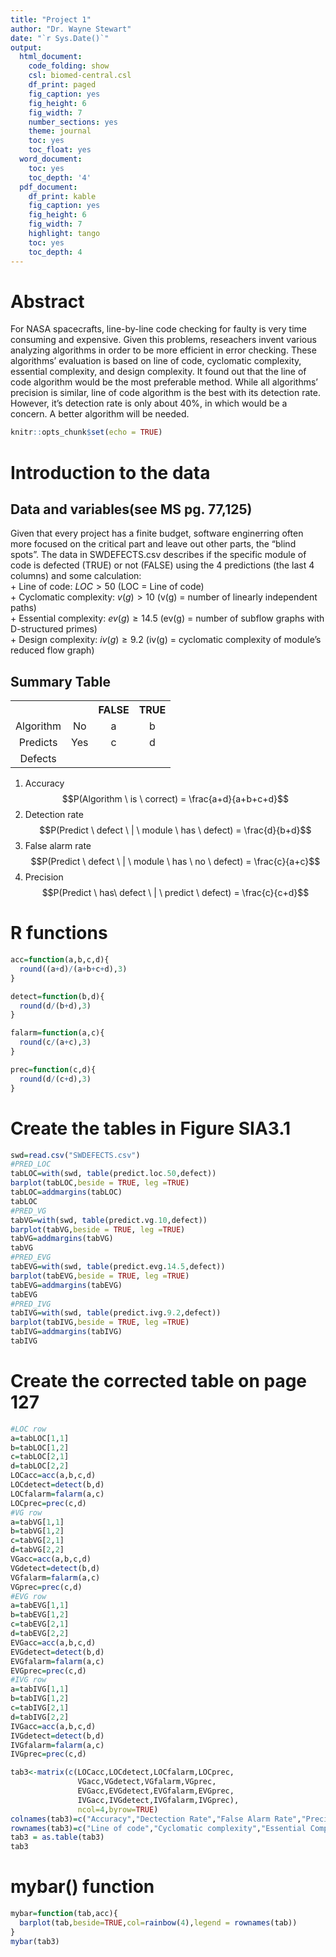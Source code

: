 ```yaml
---
title: "Project 1"
author: "Dr. Wayne Stewart"
date: "`r Sys.Date()`"
output:
  html_document:
    code_folding: show
    csl: biomed-central.csl
    df_print: paged
    fig_caption: yes
    fig_height: 6
    fig_width: 7
    number_sections: yes
    theme: journal
    toc: yes
    toc_float: yes
  word_document:
    toc: yes
    toc_depth: '4'
  pdf_document:
    df_print: kable
    fig_caption: yes
    fig_height: 6
    fig_width: 7
    highlight: tango
    toc: yes
    toc_depth: 4
---
```

 
# Abstract

For NASA spacecrafts, line-by-line code checking for faulty is very time consuming and expensive. Given this problems, reseachers invent various analyzing algorithms in order to be more efficient in error checking. These algorithms' evaluation is based on line of code, cyclomatic complexity, essential complexity, and design complexity. It found out that the line of code algorithm would be the most preferable method. While all algorithms' precision is similar, line of code algorithm is the best with its detection rate. However, it's detection rate is only about 40%, in which would be a concern. A better algorithm will be needed.


```r
knitr::opts_chunk$set(echo = TRUE)
```

# Introduction to the data

## Data and variables(see MS pg. 77,125)   
Given that every project has a finite budget, software enginerring often more focused on the critical part and leave out other parts, the "blind spots". The data in SWDEFECTS.csv describes if the specific module of code is defected (TRUE) or not (FALSE) using the 4 predictions (the last 4 columns) and some calculation:   
+ Line of code:  $LOC > 50$ (LOC = Line of code)   
+ Cyclomatic complexity: $v(g) > 10$ (v(g) = number of linearly independent paths)   
+ Essential complexity: $ev(g) \geq 14.5$ (ev(g) = number of subflow graphs with D-structured primes)   
+ Design complexity: $iv(g) \geq 9.2$ (iv(g) = cyclomatic complexity of module’s reduced flow graph)   

## Summary Table    
<table style=" width: 100%; text-align:center">
  <tr>
    <th> </th>
    <th> </th>
    <th>FALSE</th>
    <th>TRUE</th>
  </tr>
  <tr>
    <td>Algorithm</td>
    <td>No</td>
    <td>a</td>
    <td>b</td>
  </tr>
  <tr>
    <td>Predicts</td>
    <td>Yes</td>
    <td>c</td>
    <td>d</td>
  </tr>
  <tr>
    <td>Defects</td>
  </tr>
</table>

1. Accuracy
$$P(Algorithm \ is \ correct) = \frac{a+d}{a+b+c+d}$$
2. Detection rate
$$P(Predict \ defect \ | \ module \ has \ defect) = \frac{d}{b+d}$$
3. False alarm rate
$$P(Predict \ defect \ | \ module \ has \ no \ defect) = \frac{c}{a+c}$$
4. Precision
$$P(Predict \ has\ defect \ | \ predict \ defect) = \frac{c}{c+d}$$

# R functions
```r
acc=function(a,b,c,d){
  round((a+d)/(a+b+c+d),3)
}
```

```r
detect=function(b,d){
  round(d/(b+d),3)
}
```

```r
falarm=function(a,c){
  round(c/(a+c),3)
}
```

```r
prec=function(c,d){
  round(d/(c+d),3)
}
```


# Create the tables in Figure SIA3.1
```r
swd=read.csv("SWDEFECTS.csv")
#PRED_LOC
tabLOC=with(swd, table(predict.loc.50,defect))
barplot(tabLOC,beside = TRUE, leg =TRUE)
tabLOC=addmargins(tabLOC)
tabLOC
#PRED_VG
tabVG=with(swd, table(predict.vg.10,defect))
barplot(tabVG,beside = TRUE, leg =TRUE)
tabVG=addmargins(tabVG)
tabVG
#PRED_EVG
tabEVG=with(swd, table(predict.evg.14.5,defect))
barplot(tabEVG,beside = TRUE, leg =TRUE)
tabEVG=addmargins(tabEVG)
tabEVG
#PRED_IVG
tabIVG=with(swd, table(predict.ivg.9.2,defect))
barplot(tabIVG,beside = TRUE, leg =TRUE)
tabIVG=addmargins(tabIVG)
tabIVG
```

# Create the corrected table on page 127
```r
#LOC row
a=tabLOC[1,1]
b=tabLOC[1,2]
c=tabLOC[2,1]
d=tabLOC[2,2]
LOCacc=acc(a,b,c,d)
LOCdetect=detect(b,d)
LOCfalarm=falarm(a,c)
LOCprec=prec(c,d)
#VG row
a=tabVG[1,1]
b=tabVG[1,2]
c=tabVG[2,1]
d=tabVG[2,2]
VGacc=acc(a,b,c,d)
VGdetect=detect(b,d)
VGfalarm=falarm(a,c)
VGprec=prec(c,d)
#EVG row
a=tabEVG[1,1]
b=tabEVG[1,2]
c=tabEVG[2,1]
d=tabEVG[2,2]
EVGacc=acc(a,b,c,d)
EVGdetect=detect(b,d)
EVGfalarm=falarm(a,c)
EVGprec=prec(c,d)
#IVG row
a=tabIVG[1,1]
b=tabIVG[1,2]
c=tabIVG[2,1]
d=tabIVG[2,2]
IVGacc=acc(a,b,c,d)
IVGdetect=detect(b,d)
IVGfalarm=falarm(a,c)
IVGprec=prec(c,d)

tab3<-matrix(c(LOCacc,LOCdetect,LOCfalarm,LOCprec,
               VGacc,VGdetect,VGfalarm,VGprec,
               EVGacc,EVGdetect,EVGfalarm,EVGprec,
               IVGacc,IVGdetect,IVGfalarm,IVGprec),
               ncol=4,byrow=TRUE)
colnames(tab3)=c("Accuracy","Dectection Rate","False Alarm Rate","Precision")
rownames(tab3)=c("Line of code","Cyclomatic complexity","Essential Complexity","Design Complexity")
tab3 = as.table(tab3)
tab3
```

# mybar() function
```r
mybar=function(tab,acc){
  barplot(tab,beside=TRUE,col=rainbow(4),legend = rownames(tab))
}
mybar(tab3)
```
    
  


